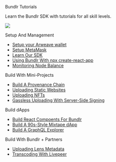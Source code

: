 
<div className="py-20">
<Heading level={1}  className="mb-4">Bundlr Tutorials</Heading>

<p>Learn the Bundlr SDK with tutorials for all skill levels.</p>

</div>

<img
	src="https://bundlr.network/new/assets/home/data-donuts.webp"
	className="absolute mt-20 top-10 hidden xl:flex right-10 w-[300px]"
/>

Setup And Management

-   [Setup your Arweave wallet](/hands-on/tutorials/arweave-wallet)
-   [Setup MetaMask](/hands-on/tutorials/setup-metamask)
-   [Learn Our SDK](/hands-on/tutorials/bundlr-sdk)
-   [Using Bundlr With npx create-react-app](/developer-docs/recipes/react)
-   [Monitoring Node Balance](/developer-docs/recipes/monitor-node-balance)

Build With Mini-Projects

-   [Build A Provenance Chain](/developer-docs/recipes/provenance-chain)
-   [Uploading Static Websites](/developer-docs/recipes/uploading-static-sites)
-   [Uploading NFTs](/developer-docs/recipes/uploading-nfts)
-   [Gassless Uploading With Server-Side Signing](/developer-docs/recipes/gassless-uploading)

Build dApps

-   [Build React Compoents For Bundlr](/hands-on/tutorials/react-components)
-   [Build A 90s-Style Mixtape dApp](/hands-on/tutorials/mixtape-dapp)
-   [Build A GraphQL Explorer](/hands-on/tutorials/graphql-explorer)

Build With Bundlr + Partners

-   [Uploading Lens Metadata](/developer-docs/recipes/lens)
-   [Transcoding With Livepeer](/developer-docs/recipes/livepeer)
